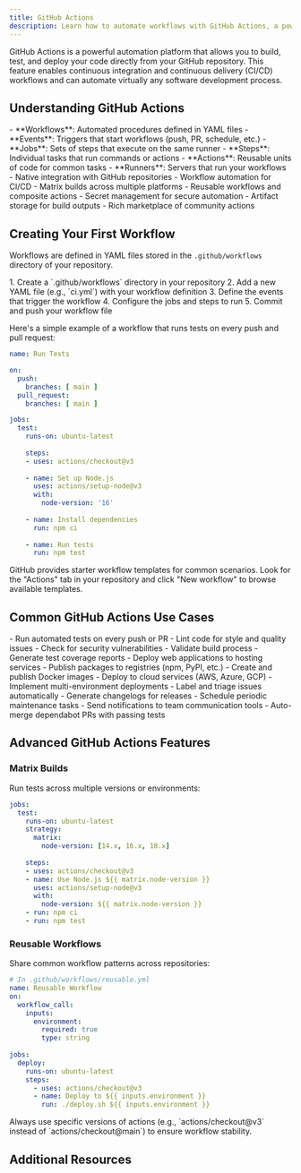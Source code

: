 ```yaml
---
title: GitHub Actions
description: Learn how to automate workflows with GitHub Actions, a powerful CI/CD
---
```



GitHub Actions is a powerful automation platform that allows you to build, test, and deploy your code directly from your GitHub repository. This feature enables continuous integration and continuous delivery (CI/CD) workflows and can automate virtually any software development process.

## Understanding GitHub Actions

<Tabs>
  <TabItem label="Core Concepts">
    - **Workflows**: Automated procedures defined in YAML files
    - **Events**: Triggers that start workflows (push, PR, schedule, etc.)
    - **Jobs**: Sets of steps that execute on the same runner
    - **Steps**: Individual tasks that run commands or actions
    - **Actions**: Reusable units of code for common tasks
    - **Runners**: Servers that run your workflows
  </TabItem>
  <TabItem label="Key Features">
    - Native integration with GitHub repositories
    - Workflow automation for CI/CD
    - Matrix builds across multiple platforms
    - Reusable workflows and composite actions
    - Secret management for secure automation
    - Artifact storage for build outputs
    - Rich marketplace of community actions
  </TabItem>
</Tabs>

## Creating Your First Workflow

Workflows are defined in YAML files stored in the `.github/workflows` directory of your repository.

<Steps>
  1. Create a `.github/workflows` directory in your repository
  2. Add a new YAML file (e.g., `ci.yml`) with your workflow definition
  3. Define the events that trigger the workflow
  4. Configure the jobs and steps to run
  5. Commit and push your workflow file
</Steps>

Here's a simple example of a workflow that runs tests on every push and pull request:

```yaml
name: Run Tests

on:
  push:
    branches: [ main ]
  pull_request:
    branches: [ main ]

jobs:
  test:
    runs-on: ubuntu-latest
    
    steps:
    - uses: actions/checkout@v3
    
    - name: Set up Node.js
      uses: actions/setup-node@v3
      with:
        node-version: '16'
        
    - name: Install dependencies
      run: npm ci
      
    - name: Run tests
      run: npm test
```

<Aside type="tip">
  GitHub provides starter workflow templates for common scenarios. Look for the "Actions" tab in your repository and click "New workflow" to browse available templates.
</Aside>

## Common GitHub Actions Use Cases

<Tabs>
  <TabItem label="Continuous Integration">
    - Run automated tests on every push or PR
    - Lint code for style and quality issues
    - Check for security vulnerabilities
    - Validate build process
    - Generate test coverage reports
  </TabItem>
  <TabItem label="Continuous Deployment">
    - Deploy web applications to hosting services
    - Publish packages to registries (npm, PyPI, etc.)
    - Create and publish Docker images
    - Deploy to cloud services (AWS, Azure, GCP)
    - Implement multi-environment deployments
  </TabItem>
  <TabItem label="Repository Automation">
    - Label and triage issues automatically
    - Generate changelogs for releases
    - Schedule periodic maintenance tasks
    - Send notifications to team communication tools
    - Auto-merge dependabot PRs with passing tests
  </TabItem>
</Tabs>

## Advanced GitHub Actions Features

### Matrix Builds

Run tests across multiple versions or environments:

```yaml
jobs:
  test:
    runs-on: ubuntu-latest
    strategy:
      matrix:
        node-version: [14.x, 16.x, 18.x]
        
    steps:
    - uses: actions/checkout@v3
    - name: Use Node.js ${{ matrix.node-version }}
      uses: actions/setup-node@v3
      with:
        node-version: ${{ matrix.node-version }}
    - run: npm ci
    - run: npm test
```

### Reusable Workflows

Share common workflow patterns across repositories:

```yaml
# In .github/workflows/reusable.yml
name: Reusable Workflow
on:
  workflow_call:
    inputs:
      environment:
        required: true
        type: string
    
jobs:
  deploy:
    runs-on: ubuntu-latest
    steps:
      - uses: actions/checkout@v3
      - name: Deploy to ${{ inputs.environment }}
        run: ./deploy.sh ${{ inputs.environment }}
```

<Aside type="caution">
  Always use specific versions of actions (e.g., `actions/checkout@v3` instead of `actions/checkout@main`) to ensure workflow stability.
</Aside>

## Additional Resources

<CardGrid>
  <LinkCard 
    title="GitHub Actions Documentation" 
    href="https://docs.github.com/en/actions"
    description="Official documentation for GitHub Actions" 
  />
  <LinkCard 
    title="GitHub Actions Marketplace" 
    href="https://github.com/marketplace?type=actions"
    description="Browse community-created actions for common tasks" 
  />
  <LinkCard 
    title="GitHub Actions Tutorial" 
    href="https://lab.github.com/githubtraining/github-actions:-hello-world"
    description="Interactive GitHub Learning Lab course for GitHub Actions" 
  />
</CardGrid>
